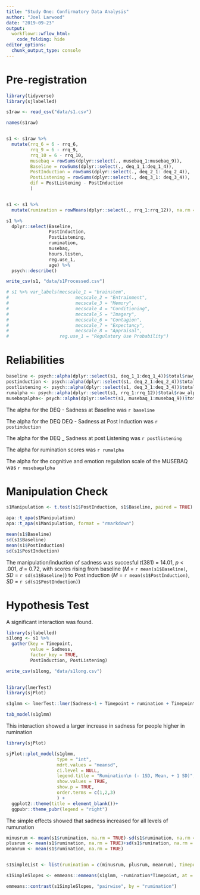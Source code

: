 ```yaml
---
title: "Study One: Confirmatory Data Analysis"
author: "Joel Larwood"
date: "2019-09-23"
output:
  workflowr::wflow_html:
    code_folding: hide
editor_options:
  chunk_output_type: console
---
```


# Pre-registration 


```r
library(tidyverse)
library(sjlabelled)

s1raw <- read_csv("data/s1.csv")

names(s1raw)


s1 <- s1raw %>% 
  mutate(rrq_6 = 6 - rrq_6,
         rrq_9 = 6 - rrq_9,
         rrq_10 = 6 - rrq_10,
         musebaq = rowSums(dplyr::select(., musebaq_1:musebaq_9)),
         Baseline = rowSums(dplyr::select(., deq_1_1:deq_1_4)),
         PostInduction = rowSums(dplyr::select(., deq_2_1: deq_2_4)),
         PostListening = rowSums(dplyr::select(., deq_3_1: deq_3_4)), 
         dif = PostListening - PostInduction
         ) 


s1 <- s1 %>% 
  mutate(rumination = rowMeans(dplyr::select(., rrq_1:rrq_12)), na.rm = FALSE)

s1 %>% 
  dplyr::select(Baseline,
                PostInduction,
                PostListening,
                rumination,
                musebaq,
                hours.listen,
                reg.use_1,
                age) %>% 
  psych::describe()

write_csv(s1, "data/s1Processed.csv")

# s1 %>% var_labels(mecscale_1 = "brainstem",
#                         mecscale_2 = "Entrainment",
#                         mecscale_3 = "Memory", 
#                         mecscale_4 = "Conditioning",
#                         mecscale_5 = "Imagery",
#                         mecscale_6 = "Contagion", 
#                         mecscale_7 = "Expectancy",
#                         mecscale_8 = "Appraisal", 
#                   reg.use_1 = "Regulatory Use Probability")
```

# Reliabilities 

```r

baseline <- psych::alpha(dplyr::select(s1, deq_1_1:deq_1_4))$total$raw_alpha
postinduction <- psych::alpha(dplyr::select(s1, deq_2_1:deq_2_4))$total$raw_alpha
postlistening <- psych::alpha(dplyr::select(s1, deq_3_1:deq_3_4))$total$raw_alpha
rumalpha <- psych::alpha(dplyr::select(s1, rrq_1:rrq_12))$total$raw_alpha
musebaqalpha<- psych::alpha(dplyr::select(s1, musebaq_1:musebaq_9))$total$raw_alpha

```

The alpha for the DEQ - Sadness at Baseline was `r baseline`

The alpha for the DEQ DEQ - Sadness at Post Induction  was `r postinduction`

The alpha for the DEQ _ Sadness at post Listening was `r postlistening`

The alpha for rumination scores was `r rumalpha`

The alpha for the cognitive and emotion regulation scale of the MUSEBAQ was `r musebaqalpha`


# Manipulation Check

```r
s1Manipulation <- t.test(s1$PostInduction, s1$Baseline, paired = TRUE) 

apa::t_apa(s1Manipulation)
apa::t_apa(s1Manipulation, format = "rmarkdown")

mean(s1$Baseline)
sd(s1$Baseline)
mean(s1$PostInduction)
sd(s1$PostInduction)
```
The manipulation/induction of sadness was succesful *t*(381) = 14.01, *p* < .001, *d* = 0.72, with scores rising from baseline (*M* = `r mean(s1$Baseline)`, *SD* = `r sd(s1$Baseline)`) to Post induction (*M* = `r mean(s1$PostInduction)`, *SD* = `r sd(s1$PostInduction)`)

# Hypothesis Test 

A significant interaction was found. 
```r

library(sjlabelled)
s1long <- s1 %>% 
  gather(key = Timepoint,
         value = Sadness,
         factor_key = TRUE,
         PostInduction, PostListening) 

write_csv(s1long, "data/s1long.csv")
  

library(lmerTest)
library(sjPlot)

s1glmm <- lmerTest::lmer(Sadness~1 + Timepoint + rumination + Timepoint*rumination + (1 |id), data = s1long)

tab_model(s1glmm)
```

This interaction showed a larger increase in sadness for people higher in rumination 
```r

library(sjPlot)

sjPlot::plot_model(s1glmm,
                   type = "int",
                   mdrt.values = "meansd",
                   ci.level = NULL,
                   legend.title = "Rumination\n (- 1SD, Mean, + 1 SD)",
                   show.values = TRUE,
                   show.p = TRUE,
                   order.terms = c(1,2,3)
                   ) + 
  ggplot2::theme(title = element_blank())+ 
  ggpubr::theme_pubr(legend = "right")
```

The simple effects showed that sadness increased for all levels of rumunation 
```r

minusrum <- mean(s1$rumination, na.rm = TRUE)-sd(s1$rumination, na.rm = TRUE)
plusrum <- mean(s1$rumination, na.rm = TRUE)+sd(s1$rumination, na.rm = TRUE)
meanrum <- mean(s1$rumination, na.rm = TRUE)


s1SimpleList <- list(rumination = c(minusrum, plusrum, meanrum), Timepoint = c("PostInduction", "PostListening"))

s1SimpleSlopes <- emmeans::emmeans(s1glmm, ~rumination*Timepoint, at = s1SimpleList)

emmeans::contrast(s1SimpleSlopes, "pairwise", by = "rumination")
```


